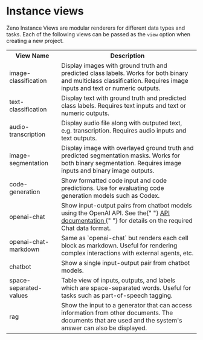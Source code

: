 # Instance views

Zeno Instance Views are modular renderers for different data types and tasks.
Each of the following views can be passed as the `view` option when creating a new project.

<table>
  <tr>
    <th>View Name</th>
    <th>Description</th>
  </tr>
  <tr>
    <td>image-classification</td>
    <td>
      Display images with ground truth and predicted class labels. Works for
      both binary and multiclass classification. Requires image inputs and text
      or numeric outputs.
    </td>
  </tr>
  <tr>
    <td>text-classification</td>
    <td>
      Display text with ground truth and predicted class labels. Requires text
      inputs and text or numeric outputs.
    </td>
  </tr>
  <tr>
    <td>audio-transcription</td>
    <td>
      Display audio file along with outputed text, e.g. transcription. Requires
      audio inputs and text outputs.
    </td>
  </tr>
  <tr>
    <td>image-segmentation</td>
    <td>
      Display image with overlayed ground truth and predicted segmentation
      masks. Works for both binary segmentation. Requires image inputs and
      binary image outputs.
    </td>
  </tr>
  <tr>
    <td>code-generation</td>
    <td>
      Show formatted code input and code predictions. Use for evaluating code
      generation models such as Codex.
    </td>
  </tr>
  <tr>
    <td>openai-chat</td>
    <td>
      Show input-output pairs from chatbot models using the OpenAI API. See the{" "}
      <a href="https://platform.openai.com/docs/guides/chat">
        API documentation
      </a>{" "}
      for details on the required Chat data format.
    </td>
  </tr>
  <tr>
    <td>openai-chat-markdown</td>
    <td>
      Same as `openai-chat` but renders each cell block as markdown. Useful for
      rendering complex interactions with external agents, etc.
    </td>
  </tr>
  <tr>
    <td>chatbot</td>
    <td>Show a single input-output pair from chatbot models.</td>
  </tr>
  <tr>
    <td>space-separated-values</td>
    <td>
      Table view of inputs, outputs, and labels which are space-separated words.
      Useful for tasks such as part-of-speech tagging.
    </td>
  </tr>
  <tr>
    <td>rag</td>
    <td>
      Show the input to a generator that can access information from other
      documents. The documents that are used and the system's answer can also be
      displayed.
    </td>
  </tr>
</table>

